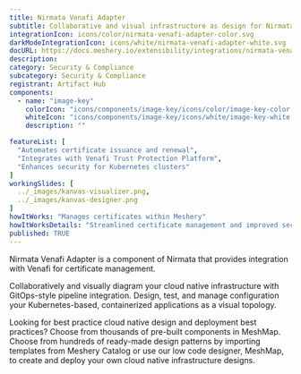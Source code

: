 ```yaml
---
title: Nirmata Venafi Adapter
subtitle: Collaborative and visual infrastructure as design for Nirmata Venafi Adapter
integrationIcon: icons/color/nirmata-venafi-adapter-color.svg
darkModeIntegrationIcon: icons/white/nirmata-venafi-adapter-white.svg
docURL: https://docs.meshery.io/extensibility/integrations/nirmata-venafi-adapter
description: 
category: Security & Compliance
subcategory: Security & Compliance
registrant: Artifact Hub
components:
  - name: "image-key"
    colorIcon: "icons/components/image-key/icons/color/image-key-color.svg"
    whiteIcon: "icons/components/image-key/icons/white/image-key-white.svg"
    description: ""

featureList: [
  "Automates certificate issuance and renewal",
  "Integrates with Venafi Trust Protection Platform",
  "Enhances security for Kubernetes clusters"
]
workingSlides: [
  ../_images/kanvas-visualizer.png,
  ../_images/kanvas-designer.png
]
howItWorks: "Manages certificates within Meshery"
howItWorksDetails: "Streamlined certificate management and improved security in Kubernetes"
published: TRUE
---
```

<p>
Nirmata Venafi Adapter is a component of Nirmata that provides integration with Venafi for certificate management.
</p>
<p>
    Collaboratively and visually diagram your cloud native infrastructure with GitOps-style pipeline integration. Design, test, and manage configuration your Kubernetes-based, containerized applications as a visual topology.
</p>
<p>
    Looking for best practice cloud native design and deployment best practices? Choose from thousands of pre-built components in MeshMap. Choose from hundreds of ready-made design patterns by importing templates from Meshery Catalog or use our low code designer, MeshMap, to create and deploy your own cloud native infrastructure designs.
</p>
